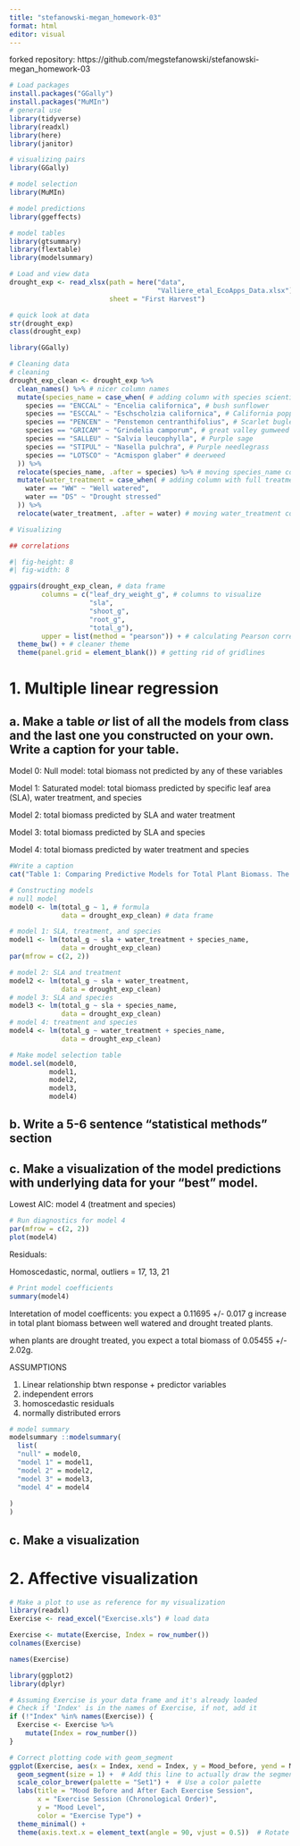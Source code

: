 ```yaml
---
title: "stefanowski-megan_homework-03"
format: html
editor: visual
---
```


forked repository: https://github.com/megstefanowski/stefanowski-megan_homework-03

```r
# Load packages
install.packages("GGally")
install.packages("MuMIn")
# general use
library(tidyverse)
library(readxl)
library(here)
library(janitor)

# visualizing pairs
library(GGally)

# model selection
library(MuMIn)

# model predictions
library(ggeffects)

# model tables
library(gtsummary)
library(flextable)
library(modelsummary)

# Load and view data
drought_exp <- read_xlsx(path = here("data", 
                                     "Valliere_etal_EcoApps_Data.xlsx"),
                         sheet = "First Harvest")

# quick look at data 
str(drought_exp)
class(drought_exp)
```

```r
library(GGally)

# Cleaning data
# cleaning
drought_exp_clean <- drought_exp %>% 
  clean_names() %>% # nicer column names
  mutate(species_name = case_when( # adding column with species scientific names
    species == "ENCCAL" ~ "Encelia californica", # bush sunflower
    species == "ESCCAL" ~ "Eschscholzia californica", # California poppy
    species == "PENCEN" ~ "Penstemon centranthifolius", # Scarlet bugler
    species == "GRICAM" ~ "Grindelia camporum", # great valley gumweed
    species == "SALLEU" ~ "Salvia leucophylla", # Purple sage
    species == "STIPUL" ~ "Nasella pulchra", # Purple needlegrass
    species == "LOTSCO" ~ "Acmispon glaber" # deerweed
  )) %>% 
  relocate(species_name, .after = species) %>% # moving species_name column after species
  mutate(water_treatment = case_when( # adding column with full treatment names
    water == "WW" ~ "Well watered",
    water == "DS" ~ "Drought stressed"
  )) %>% 
  relocate(water_treatment, .after = water) # moving water_treatment column after water

# Visualizing

## correlations 

#| fig-height: 8
#| fig-width: 8

ggpairs(drought_exp_clean, # data frame
        columns = c("leaf_dry_weight_g", # columns to visualize
                    "sla", 
                    "shoot_g", 
                    "root_g", 
                    "total_g"), 
        upper = list(method = "pearson")) + # calculating Pearson correlation coefficient
  theme_bw() + # cleaner theme
  theme(panel.grid = element_blank()) # getting rid of gridlines
```

# 1. Multiple linear regression

## a. **Make a table *or* list of all the models from class and the last one you constructed on your own. Write a caption for your table.**

Model 0: Null model: total biomass not predicted by any of these variables

Model 1: Saturated model: total biomass predicted by specific leaf area (SLA), water treatment, and species

Model 2: total biomass predicted by SLA and water treatment

Model 3: total biomass predicted by SLA and species

Model 4: total biomass predicted by water treatment and species

```r
#Write a caption
cat("Table 1: Comparing Predictive Models for Total Plant Biomass. The table presents a null model (Model 0) with no predictors to four other models that include combinations of specific leaf area (SLA), water treatment, and species as predictors. Each row corresponds to a different model, detailing the included predictors and their effects on the predicted total plant biomass")

# Constructing models
# null model
model0 <- lm(total_g ~ 1, # formula
             data = drought_exp_clean) # data frame

# model 1: SLA, treatment, and species 
model1 <- lm(total_g ~ sla + water_treatment + species_name,
             data = drought_exp_clean)
par(mfrow = c(2, 2))

# model 2: SLA and treatment
model2 <- lm(total_g ~ sla + water_treatment,
             data = drought_exp_clean)
# model 3: SLA and species
model3 <- lm(total_g ~ sla + species_name, 
             data = drought_exp_clean)
# model 4: treatment and species 
model4 <- lm(total_g ~ water_treatment + species_name, 
             data = drought_exp_clean)

# Make model selection table
model.sel(model0,
          model1, 
          model2, 
          model3, 
          model4)

```

## b. Write a 5-6 sentence "statistical methods" section

## c. **Make a visualization of the model predictions with underlying data for your "best" model.**

Lowest AIC: model 4 (treatment and species)

```r
# Run diagnostics for model 4
par(mfrow = c(2, 2))
plot(model4)
```

Residuals:

Homoscedastic, normal, outliers = 17, 13, 21

```r
# Print model coefficients 
summary(model4)
```

Interetation of model coefficents: you expect a 0.11695 +/- 0.017 g increase in total plant biomass between well watered and drought treated plants.

when plants are drought treated, you expect a total biomass of 0.05455 +/- 2.02g.

ASSUMPTIONS

1.  Linear relationship btwn response + predictor variables
2.  independent errors
3.  homoscedastic residuals
4.  normally distributed errors

```r
# model summary
modelsummary ::modelsummary(
  list(
  "null" = model0, 
  "model 1" = model1, 
  "model 2" = model2,  
  "model 3" = model3, 
  "model 4" = model4
  
)
)
```

## c. Make a visualization

# 2. Affective visualization

```r
# Make a plot to use as reference for my visualization
library(readxl)
Exercise <- read_excel("Exercise.xls") # load data

Exercise <- mutate(Exercise, Index = row_number())
colnames(Exercise)

names(Exercise)

```

```r
library(ggplot2)
library(dplyr)

# Assuming Exercise is your data frame and it's already loaded
# Check if 'Index' is in the names of Exercise, if not, add it
if (!"Index" %in% names(Exercise)) {
  Exercise <- Exercise %>%
    mutate(Index = row_number())
}

# Correct plotting code with geom_segment
ggplot(Exercise, aes(x = Index, xend = Index, y = Mood_before, yend = Mood_after, color = Exercise_type)) +
  geom_segment(size = 1) +  # Add this line to actually draw the segments
  scale_color_brewer(palette = "Set1") +  # Use a color palette
  labs(title = "Mood Before and After Each Exercise Session",
       x = "Exercise Session (Chronological Order)",
       y = "Mood Level",
       color = "Exercise Type") +
  theme_minimal() +
  theme(axis.text.x = element_text(angle = 90, vjust = 0.5))  # Rotate x-axis labels

```

